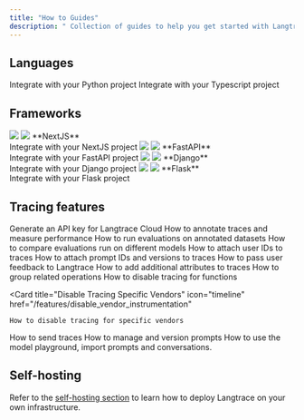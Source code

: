```yaml
---
title: "How to Guides"
description: " Collection of guides to help you get started with Langtrace."
---
```


## Languages

<CardGroup cols={2}>
  <Card title="Python SDK" icon="python" href="/quickstart">
    Integrate with your Python project
  </Card>
  <Card title="Typescript SDK" icon="node-js" href="/quickstart">
    Integrate with your Typescript project
  </Card>
</CardGroup>

## Frameworks

<CardGroup cols={2}>
	<Card href="/supported-frameworks/nextjs">
    <img className="block h-8 w-8 dark:hidden" src="/images/nextjs-icon-light.svg" />
    <img className="hidden h-8 w-8 dark:block" src="/images/nextjs-icon.svg" />
    **NextJS**<br />
    Integrate with your NextJS project
  </Card>
  <Card href="/supported-frameworks/fastapi">
    <img className="block h-8 w-8 dark:hidden" src="/images/fastapi-icon-light.svg" />
    <img className="hidden h-8 w-8 dark:block" src="/images/fastapi-icon.svg" />
    **FastAPI**<br />
    Integrate with your FastAPI project
  </Card>
  <Card href="/supported-frameworks/django">
    <img className="block h-8 w-8 dark:hidden" src="/images/django-icon-light.svg" />
    <img className="hidden h-8 w-8 dark:block" src="/images/django-icon.svg" />
    **Django**<br />
    Integrate with your Django project
  </Card>
  <Card href="/supported-frameworks/flask">
    <img className="block h-8 w-8 dark:hidden" src="/images/flask-icon-light.svg" />
    <img className="hidden h-8 w-8 dark:block" src="/images/flask-icon.svg" />
    **Flask**<br />
    Integrate with your Flask project
  </Card>

</CardGroup>

## Tracing features

<CardGroup cols={3}>
  <Card title="Generate API Key" icon="code" href="/quickstart">
    Generate an API key for Langtrace Cloud
  </Card>
  <Card title="Annotate & Measure" icon="chart-line" href="/features/annotations">
    How to annotate traces and measure performance
  </Card>
    <Card title="Run Evaluations" icon="flask-vial" href="/features/evaluations">
    How to run evaluations on annotated datasets
  </Card>
    <Card title="Compare Evaluations" icon="code-compare" href="/features/compare-evaluations">
    How to compare evaluations run on different models
  </Card>
    <Card
    title="Attach User ID to Traces"
    icon="circle-plus"
    href="/features/attach_user_id"
  >
    How to attach user IDs to traces
  </Card>
      <Card
    title="Attach Prompt IDs and Versions to Traces"
    icon="circle-plus"
    href="/features/attach_prompt_id"
  >
    How to attach prompt IDs and versions to traces
  </Card>
  <Card
    title="Pass User Feedback"
    icon="thumbs-up"
    href="/features/traceuserfeedback"
  >
    How to pass user feedback to Langtrace
  </Card>
  <Card
    title="Add Additional Attributes to Traces"
    icon="circle-plus"
    href="/features/additional_attributes"
  >
    How to add additional attributes to traces
  </Card>
  <Card
    title="Group Related Operations"
    icon="layer-group"
    href="/features/grouptraces"
  >
    How to group related operations
  </Card>
  <Card
    title="Disable Tracing For Functions"
    icon="ban"
    href="/features/disable_function_tracing"
  >
    How to disable tracing for functions
  </Card>

  <Card
    title="Disable Tracing Specific Vendors"
    icon="timeline"
    href="/features/disable_vendor_instrumentation"
  >
    How to disable tracing for specific vendors
  </Card>
  <Card
    title="How to Send Traces"
    icon="code"
    href="/features/send_traces"
  >
    How to send traces
  </Card>
  <Card
    title="Manage & Version Prompts"
    icon="robot"
    href="/features/manage_prompts"
  >
    How to manage and version prompts
  </Card>
  <Card
    title="Model Playground"
    icon="play"
    href="/features/playground"
  >
    How to use the model playground, import prompts and conversations.
  </Card>
</CardGroup>

## Self-hosting

Refer to the [self-hosting section](/hosting/overview) to learn how to deploy Langtrace on your own infrastructure.
